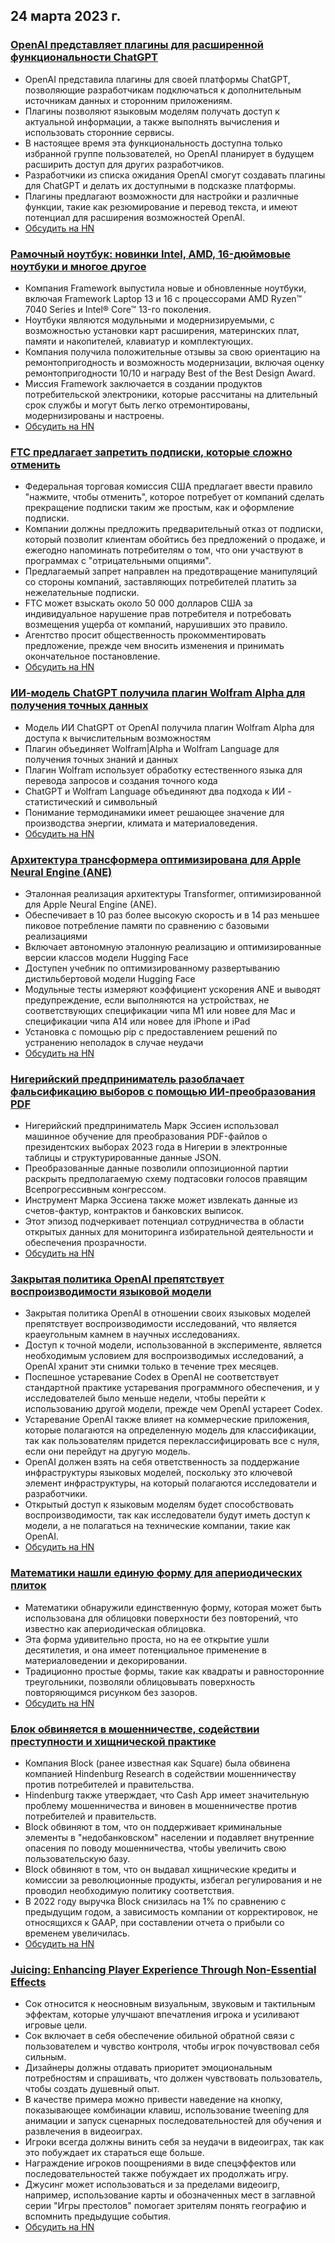 

<CallToAction />

<Steps>

## 24 марта 2023 г.

### [OpenAI представляет плагины для расширенной функциональности ChatGPT](https://openai.com/blog/chatgpt-plugins)

- OpenAI представила плагины для своей платформы ChatGPT, позволяющие разработчикам подключаться к дополнительным источникам данных и сторонним приложениям.
- Плагины позволяют языковым моделям получать доступ к актуальной информации, а также выполнять вычисления и использовать сторонние сервисы.
- В настоящее время эта функциональность доступна только избранной группе пользователей, но OpenAI планирует в будущем расширить доступ для других разработчиков.
- Разработчики из списка ожидания OpenAI смогут создавать плагины для ChatGPT и делать их доступными в подсказке платформы.
- Плагины предлагают возможности для настройки и различные функции, такие как резюмирование и перевод текста, и имеют потенциал для расширения возможностей OpenAI.
- [Обсудить на HN](http://news.ycombinator.com/item?id=35277677)

### [Рамочный ноутбук: новинки Intel, AMD, 16-дюймовые ноутбуки и многое другое](https://frame.work/)

- Компания Framework выпустила новые и обновленные ноутбуки, включая Framework Laptop 13 и 16 с процессорами AMD Ryzen™ 7040 Series и Intel® Core™ 13-го поколения.
- Ноутбуки являются модульными и модернизируемыми, с возможностью установки карт расширения, материнских плат, памяти и накопителей, клавиатур и комплектующих.
- Компания получила положительные отзывы за свою ориентацию на ремонтопригодность и возможность модернизации, включая оценку ремонтопригодности 10/10 и награду Best of the Best Design Award.
- Миссия Framework заключается в создании продуктов потребительской электроники, которые рассчитаны на длительный срок службы и могут быть легко отремонтированы, модернизированы и настроены.
- [Обсудить на HN](http://news.ycombinator.com/item?id=35277660)

### [FTC предлагает запретить подписки, которые сложно отменить](https://www.theverge.com/2023/3/23/23652373/ftc-click-to-cancel-subscription-service-dark-patterns-ban)

- Федеральная торговая комиссия США предлагает ввести правило "нажмите, чтобы отменить", которое потребует от компаний сделать прекращение подписки таким же простым, как и оформление подписки.
- Компании должны предложить предварительный отказ от подписки, который позволит клиентам обойтись без предложений о продаже, и ежегодно напоминать потребителям о том, что они участвуют в программах с "отрицательными опциями".
- Предлагаемый запрет направлен на предотвращение манипуляций со стороны компаний, заставляющих потребителей платить за нежелательные подписки.
- FTC может взыскать около 50 000 долларов США за индивидуальное нарушение прав потребителя и потребовать возмещения ущерба от компаний, нарушивших это правило.
- Агентство просит общественность прокомментировать предложение, прежде чем вносить изменения и принимать окончательное постановление.
- [Обсудить на HN](http://news.ycombinator.com/item?id=35274519)

### [ИИ-модель ChatGPT получила плагин Wolfram Alpha для получения точных данных](https://writings.stephenwolfram.com/2023/03/chatgpt-gets-its-wolfram-superpowers/)

- Модель ИИ ChatGPT от OpenAI получила плагин Wolfram Alpha для доступа к вычислительным возможностям
- Плагин объединяет Wolfram|Alpha и Wolfram Language для получения точных знаний и данных
- Плагин Wolfram использует обработку естественного языка для перевода запросов и создания точного кода
- ChatGPT и Wolfram Language объединяют два подхода к ИИ - статистический и символьный
- Понимание термодинамики имеет решающее значение для производства энергии, климата и материаловедения.
- [Обсудить на HN](http://news.ycombinator.com/item?id=35277925)

### [Архитектура трансформера оптимизирована для Apple Neural Engine (ANE)](https://github.com/apple/ml-ane-transformers)

- Эталонная реализация архитектуры Transformer, оптимизированной для Apple Neural Engine (ANE).
- Обеспечивает в 10 раз более высокую скорость и в 14 раз меньшее пиковое потребление памяти по сравнению с базовыми реализациями
- Включает автономную эталонную реализацию и оптимизированные версии классов модели Hugging Face
- Доступен учебник по оптимизированному развертыванию дистильбертовой модели Hugging Face
- Модульные тесты измеряют коэффициент ускорения ANE и выводят предупреждение, если выполняются на устройствах, не соответствующих спецификации чипа M1 или новее для Mac и спецификации чипа A14 или новее для iPhone и iPad
- Установка с помощью pip с предоставлением решений по устранению неполадок в случае неудачи
- [Обсудить на HN](http://news.ycombinator.com/item?id=35282325)

### [Нигерийский предприниматель разоблачает фальсификацию выборов с помощью ИИ-преобразования PDF](https://markessien.com/posts/drama_of_transcription/)

- Нигерийский предприниматель Марк Эссиен использовал машинное обучение для преобразования PDF-файлов о президентских выборах 2023 года в Нигерии в электронные таблицы и структурированные данные JSON.
- Преобразованные данные позволили оппозиционной партии раскрыть предполагаемую схему подтасовки голосов правящим Всепрогрессивным конгрессом.
- Инструмент Марка Эссиена также может извлекать данные из счетов-фактур, контрактов и банковских выписок.
- Этот эпизод подчеркивает потенциал сотрудничества в области открытых данных для мониторинга избирательной деятельности и обеспечения прозрачности.
- [Обсудить на HN](http://news.ycombinator.com/item?id=35272227)

### [Закрытая политика OpenAI препятствует воспроизводимости языковой модели](https://aisnakeoil.substack.com/p/openais-policies-hinder-reproducible)

- Закрытая политика OpenAI в отношении своих языковых моделей препятствует воспроизводимости исследований, что является краеугольным камнем в научных исследованиях.
- Доступ к точной модели, использованной в эксперименте, является необходимым условием для воспроизводимых исследований, а OpenAI хранит эти снимки только в течение трех месяцев.
- Поспешное устаревание Codex в OpenAI не соответствует стандартной практике устаревания программного обеспечения, и у исследователей было меньше недели, чтобы перейти к использованию другой модели, прежде чем OpenAI устареет Codex.
- Устаревание OpenAI также влияет на коммерческие приложения, которые полагаются на определенную модель для классификации, так как пользователям придется переклассифицировать все с нуля, если они перейдут на другую модель.
- OpenAI должен взять на себя ответственность за поддержание инфраструктуры языковых моделей, поскольку это ключевой элемент инфраструктуры, на который полагаются исследователи и разработчики.
- Открытый доступ к языковым моделям будет способствовать воспроизводимости, так как исследователи будут иметь доступ к модели, а не полагаться на технические компании, такие как OpenAI.
- [Обсудить на HN](http://news.ycombinator.com/item?id=35269304)

### [Математики нашли единую форму для апериодических плиток](https://www.newscientist.com/article/2365363-mathematicians-discover-shape-that-can-tile-a-wall-and-never-repeat/)

- Математики обнаружили единственную форму, которая может быть использована для облицовки поверхности без повторений, что известно как апериодическая облицовка.
- Эта форма удивительно проста, но на ее открытие ушли десятилетия, и она имеет потенциальное применение в материаловедении и декорировании.
- Традиционно простые формы, такие как квадраты и равносторонние треугольники, позволяли облицовывать поверхность повторяющимся рисунком без зазоров.
- [Обсудить на HN](http://news.ycombinator.com/item?id=35273707)

### [Блок обвиняется в мошенничестве, содействии преступности и хищнической практике](https://hindenburgresearch.com/block/)

- Компания Block (ранее известная как Square) была обвинена компанией Hindenburg Research в содействии мошенничеству против потребителей и правительства.
- Hindenburg также утверждает, что Cash App имеет значительную проблему мошенничества и виновен в мошенничестве против потребителей и правительств.
- Block обвиняют в том, что он поддерживает криминальные элементы в "недобанковском" населении и подавляет внутренние опасения по поводу мошенничества, чтобы увеличить свою пользовательскую базу.
- Block обвиняют в том, что он выдавал хищнические кредиты и комиссии за революционные продукты, избегал регулирования и не проводил необходимую политику соответствия.
- В 2022 году выручка Block снизилась на 1% по сравнению с предыдущим годом, а зависимость компании от корректировок, не относящихся к GAAP, при составлении отчета о прибыли со временем увеличилась.
- [Обсудить на HN](http://news.ycombinator.com/item?id=35273782)

### [Juicing: Enhancing Player Experience Through Non-Essential Effects](https://garden.bradwoods.io/notes/design/juice)

- Сок относится к неосновным визуальным, звуковым и тактильным эффектам, которые улучшают впечатления игрока и усиливают игровые цели.
- Сок включает в себя обеспечение обильной обратной связи с пользователем и чувство контроля, чтобы игрок почувствовал себя сильным.
- Дизайнеры должны отдавать приоритет эмоциональным потребностям и спрашивать, что должен чувствовать пользователь, чтобы создать душевный опыт.
- В качестве примера можно привести наведение на кнопку, показывающее комбинации клавиш, использование tweening для анимации и запуск сценарных последовательностей для обучения и развлечения в видеоиграх.
- Игроки всегда должны винить себя за неудачи в видеоиграх, так как это побуждает их стараться еще больше.
- Награждение игроков поощрениями в виде спецэффектов или последовательностей также побуждает их продолжать игру.
- Джусинг может использоваться и за пределами видеоигр, например, использование карты и обозначенных мест в заглавной серии "Игры престолов" помогает зрителям понять географию и вспомнить предыдущие события.
- [Обсудить на HN](http://news.ycombinator.com/item?id=35273139)

</Steps>
